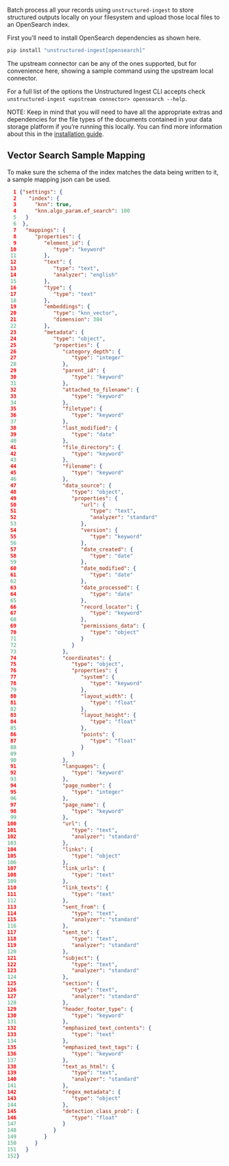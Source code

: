 Batch process all your records using `unstructured-ingest` to store structured outputs locally on your filesystem and upload those local files to an OpenSearch index.

First you’ll need to install OpenSearch dependencies as shown here.

```bash
pip install "unstructured-ingest[opensearch]"
```

The upstream connector can be any of the ones supported, but for convenience here, showing a sample command using the upstream local connector.


<CodeGroup>

  <OpensearchSh />

  <OpensearchPy />

</CodeGroup>


For a full list of the options the Unstructured Ingest CLI accepts check `unstructured-ingest <upstream connector> opensearch --help`.

NOTE: Keep in mind that you will need to have all the appropriate extras and dependencies for the file types of the documents contained in your data storage platform if you’re running this locally. You can find more information about this in the [installation guide](/open-source/installation/overview).

## Vector Search Sample Mapping

To make sure the schema of the index matches the data being written to it, a sample mapping json can be used.

```json Object description
  1 {"settings": {
  2    "index": {
  3      "knn": true,
  4      "knn.algo_param.ef_search": 100
  5   }
  6  },
  7   "mappings": {
  8      "properties": {
  9         "element_id": {
 10            "type": "keyword"
 11         },
 12         "text": {
 13            "type": "text",
 14            "analyzer": "english"
 15         },
 16         "type": {
 17            "type": "text"
 18         },
 19         "embeddings": {
 20            "type": "knn_vector",
 21            "dimension": 384
 22         },
 23         "metadata": {
 24            "type": "object",
 25            "properties": {
 26               "category_depth": {
 27                  "type": "integer"
 28               },
 29               "parent_id": {
 30                  "type": "keyword"
 31               },
 32               "attached_to_filename": {
 33                  "type": "keyword"
 34               },
 35               "filetype": {
 36                  "type": "keyword"
 37               },
 38               "last_modified": {
 39                  "type": "date"
 40               },
 41               "file_directory": {
 42                  "type": "keyword"
 43               },
 44               "filename": {
 45                  "type": "keyword"
 46               },
 47               "data_source": {
 48                  "type": "object",
 49                  "properties": {
 50                     "url": {
 51                        "type": "text",
 52                        "analyzer": "standard"
 53                     },
 54                     "version": {
 55                        "type": "keyword"
 56                     },
 57                     "date_created": {
 58                        "type": "date"
 59                     },
 60                     "date_modified": {
 61                        "type": "date"
 62                     },
 63                     "date_processed": {
 64                        "type": "date"
 65                     },
 66                     "record_locator": {
 67                        "type": "keyword"
 68                     },
 69                     "permissions_data": {
 70                        "type": "object"
 71                     }
 72                  }
 73               },
 74               "coordinates": {
 75                  "type": "object",
 76                  "properties": {
 77                     "system": {
 78                        "type": "keyword"
 79                     },
 80                     "layout_width": {
 81                        "type": "float"
 82                     },
 83                     "layout_height": {
 84                        "type": "float"
 85                     },
 86                     "points": {
 87                        "type": "float"
 88                     }
 89                  }
 90               },
 91               "languages": {
 92                  "type": "keyword"
 93               },
 94               "page_number": {
 95                  "type": "integer"
 96               },
 97               "page_name": {
 98                  "type": "keyword"
 99               },
100               "url": {
101                  "type": "text",
102                  "analyzer": "standard"
103               },
104               "links": {
105                  "type": "object"
106               },
107               "link_urls": {
108                  "type": "text"
109               },
110               "link_texts": {
111                  "type": "text"
112               },
113               "sent_from": {
114                  "type": "text",
115                  "analyzer": "standard"
116               },
117               "sent_to": {
118                  "type": "text",
119                  "analyzer": "standard"
120               },
121               "subject": {
122                  "type": "text",
123                  "analyzer": "standard"
124               },
125               "section": {
126                  "type": "text",
127                  "analyzer": "standard"
128               },
129               "header_footer_type": {
130                  "type": "keyword"
131               },
132               "emphasized_text_contents": {
133                  "type": "text"
134               },
135               "emphasized_text_tags": {
136                  "type": "keyword"
137               },
138               "text_as_html": {
139                  "type": "text",
140                  "analyzer": "standard"
141               },
142               "regex_metadata": {
143                  "type": "object"
144               },
145               "detection_class_prob": {
146                  "type": "float"
147               }
148            }
149         }
150      }
151   }
152}

```
